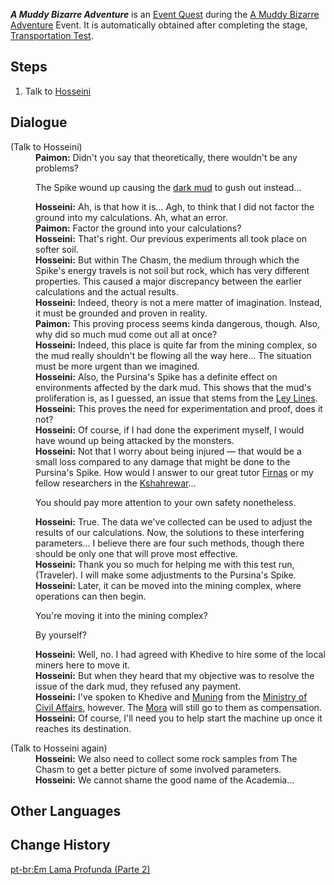 {{Quest Infobox
|id            = 71506
|part          = 2
|title         = A Muddy Bizarre Adventure
|image         = Event Quest A Muddy Bizarre Adventure.png
|type          = World
|summary       = <!-- editor written summary. quest description goes to dialogue -->
|characters    = Hosseini; Paimon; Traveler
|startLocation = [[The Chasm: Underground Mines]]
|region        = Liyue
|area          = The Chasm: Underground Mines
|prev          = A Muddy Bizarre Adventure (Part 1)
|next          = Spike Self-Circulation Report: Abstract (Part 1)
|event_name    = A Muddy Bizarre Adventure
}}
'''''A Muddy Bizarre Adventure''''' is an [[Event Quest]] during the [[A Muddy Bizarre Adventure]] Event. It is automatically obtained after completing the stage, [[A Muddy Bizarre Adventure#Transportation Test|Transportation Test]].

==Steps==
# Talk to [[Hosseini]]

==Dialogue==
{{Quest Description|The [[Sumeru]] researcher [[Khedive]], who is conducting research as part of the exploration team, seems to be troubled about the environment within [[The Chasm]].}}
{{Dialogue start}}
;(Talk to Hosseini)
:'''Paimon:''' Didn't you say that theoretically, there wouldn't be any problems?
:{{DIcon}} The Spike wound up causing the [[dark mud]] to gush out instead...
:'''Hosseini:''' Ah, is that how it is... Agh, to think that I did not factor the ground into my calculations. Ah, what an error.
:'''Paimon:''' Factor the ground into your calculations?
:'''Hosseini:''' That's right. Our previous experiments all took place on softer soil.
:'''Hosseini:''' But within The Chasm, the medium through which the Spike's energy travels is not soil but rock, which has very different properties. This caused a major discrepancy between the earlier calculations and the actual results.
:'''Hosseini:''' Indeed, theory is not a mere matter of imagination. Instead, it must be grounded and proven in reality.
:'''Paimon:''' This proving process seems kinda dangerous, though. Also, why did so much mud come out all at once?
:'''Hosseini:''' Indeed, this place is quite far from the mining complex, so the mud really shouldn't be flowing all the way here... The situation must be more urgent than we imagined.
:'''Hosseini:''' Also, the Pursina's Spike has a definite effect on environments affected by the dark mud. This shows that the mud's proliferation is, as I guessed, an issue that stems from the [[Ley Lines]].
:'''Hosseini:''' This proves the need for experimentation and proof, does it not?
:'''Hosseini:''' Of course, if I had done the experiment myself, I would have wound up being attacked by the monsters.
:'''Hosseini:''' Not that I worry about being injured &mdash; that would be a small loss compared to any damage that might be done to the Pursina's Spike. How would I answer to our great tutor [[Firnas]] or my fellow researchers in the [[Kshahrewar]]...
:{{DIcon}} You should pay more attention to your own safety nonetheless.
:'''Hosseini:''' True. The data we've collected can be used to adjust the results of our calculations. Now, the solutions to these interfering parameters... I believe there are four such methods, though there should be only one that will prove most effective.
:'''Hosseini:''' Thank you so much for helping me with this test run, (Traveler). I will make some adjustments to the Pursina's Spike.
:'''Hosseini:''' Later, it can be moved into the mining complex, where operations can then begin.
:{{DIcon}} You're moving it into the mining complex?
:{{DIcon}} By yourself?
:'''Hosseini:''' Well, no. I had agreed with Khedive to hire some of the local miners here to move it.
:'''Hosseini:''' But when they heard that my objective was to resolve the issue of the dark mud, they refused any payment.
:'''Hosseini:''' I've spoken to Khedive and [[Muning]] from the [[Ministry of Civil Affairs]], however. The [[Mora]] will still go to them as compensation.
:'''Hosseini:''' Of course, I'll need you to help start the machine up once it reaches its destination.

;(Talk to Hosseini again)
:'''Hosseini:''' We also need to collect some rock samples from The Chasm to get a better picture of some involved parameters.
:'''Hosseini:''' We cannot shame the good name of the Academia...
{{Dialogue end}}

==Other Languages==
{{Transclude|A Muddy Bizarre Adventure|Other Languages}}

==Change History==
{{Change History|2.7}}

[[pt-br:Em Lama Profunda (Parte 2)]]